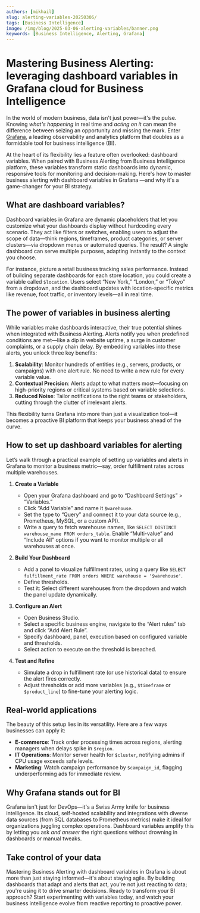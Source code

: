 ```yaml
---
authors: [mikhail]
slug: alerting-variables-20250306/
tags: [Business Intelligence]
image: /img/blog/2025-03-06-alerting-variables/banner.png
keywords: [Business Intelligence, Alerting, Grafana]
---
```



# Mastering Business Alerting: leveraging dashboard variables in Grafana cloud for Business Intelligence

In the world of modern business, data isn't just power—it's the pulse. Knowing _what's happening_ in real time and _acting on it_ can mean the difference between seizing an opportunity and missing the mark. Enter [Grafana](https://grafana.com), a leading observability and analytics platform that doubles as a formidable tool for business intelligence (BI).

At the heart of its flexibility lies a feature often overlooked: dashboard variables. When paired with Business Alerting from Business Intelligence platform, these variables transform static dashboards into dynamic, responsive tools for monitoring and decision-making. Here's how to master business alerting with dashboard variables in Grafana —and why it's a game-changer for your BI strategy.

<Youtube
  id="ey0ZSbSDxtI"
  title="Mastering Business Alerting: Dashboard Variables in Grafana Cloud."
/>

## What are dashboard variables?

Dashboard variables in Grafana are dynamic placeholders that let you customize what your dashboards display without hardcoding every scenario. They act like filters or switches, enabling users to adjust the scope of data—think regions, timeframes, product categories, or server clusters—via dropdown menus or automated queries. The result? A single dashboard can serve multiple purposes, adapting instantly to the context you choose.

For instance, picture a retail business tracking sales performance. Instead of building separate dashboards for each store location, you could create a variable called `$location`. Users select “New York,” “London,” or “Tokyo” from a dropdown, and the dashboard updates with location-specific metrics like revenue, foot traffic, or inventory levels—all in real time.

## The power of variables in business alerting

While variables make dashboards interactive, their true potential shines when integrated with Business Alerting. Alerts notify you when predefined conditions are met—like a dip in website uptime, a surge in customer complaints, or a supply chain delay. By embedding variables into these alerts, you unlock three key benefits:

1. **Scalability**: Monitor hundreds of entities (e.g., servers, products, or campaigns) with one alert rule. No need to write a new rule for every variable value.
2. **Contextual Precision**: Alerts adapt to what matters most—focusing on high-priority regions or critical systems based on variable selections.
3. **Reduced Noise**: Tailor notifications to the right teams or stakeholders, cutting through the clutter of irrelevant alerts.

This flexibility turns Grafana into more than just a visualization tool—it becomes a proactive BI platform that keeps your business ahead of the curve.

## How to set up dashboard variables for alerting

Let’s walk through a practical example of setting up variables and alerts in Grafana to monitor a business metric—say, order fulfillment rates across multiple warehouses.

1. **Create a Variable**

   - Open your Grafana dashboard and go to “Dashboard Settings” > “Variables.”
   - Click “Add Variable” and name it `$warehouse`.
   - Set the type to “Query” and connect it to your data source (e.g., Prometheus, MySQL, or a custom API).
   - Write a query to fetch warehouse names, like `SELECT DISTINCT warehouse_name FROM orders_table`. Enable “Multi-value” and “Include All” options if you want to monitor multiple or all warehouses at once.

2. **Build Your Dashboard**

   - Add a panel to visualize fulfillment rates, using a query like `SELECT fulfillment_rate FROM orders WHERE warehouse = '$warehouse'`.
   - Define thresholds.
   - Test it: Select different warehouses from the dropdown and watch the panel update dynamically.

3. **Configure an Alert**

   - Open Business Studio.
   - Select a specific business engine, navigate to the “Alert rules” tab and click “Add Alert Rule”.
   - Specify dashboard, panel, execution based on configured variable and thresholds.
   - Select action to execute on the threshold is breached.

4. **Test and Refine**
   - Simulate a drop in fulfillment rate (or use historical data) to ensure the alert fires correctly.
   - Adjust thresholds or add more variables (e.g., `$timeframe` or `$product_line`) to fine-tune your alerting logic.

## Real-world applications

The beauty of this setup lies in its versatility. Here are a few ways businesses can apply it:

- **E-commerce**: Track order processing times across regions, alerting managers when delays spike in `$region`.
- **IT Operations**: Monitor server health for `$cluster`, notifying admins if CPU usage exceeds safe levels.
- **Marketing**: Watch campaign performance by `$campaign_id`, flagging underperforming ads for immediate review.

## Why Grafana stands out for BI

Grafana isn't just for DevOps—it's a Swiss Army knife for business intelligence. Its cloud, self-hosted scalability and integrations with diverse data sources (from SQL databases to Prometheus metrics) make it ideal for organizations juggling complex operations. Dashboard variables amplify this by letting you ask _and answer_ the right questions without drowning in dashboards or manual tweaks.

## Take control of your data

Mastering Business Alerting with dashboard variables in Grafana is about more than just staying informed—it's about staying agile. By building dashboards that adapt and alerts that act, you're not just reacting to data; you're using it to drive smarter decisions. Ready to transform your BI approach? Start experimenting with variables today, and watch your business intelligence evolve from reactive reporting to proactive power.

<Feedback />
